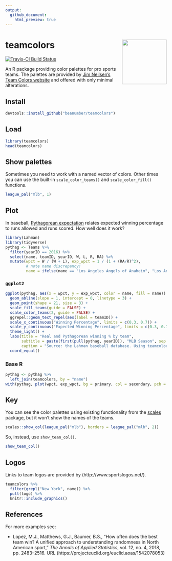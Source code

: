 ```yaml
---
output:
  github_document:
    html_preview: true
---
```

# teamcolors <img src='man/figures/logo.png' align="right" height="139" />

[![Travis-CI Build Status](https://travis-ci.org/beanumber/teamcolors.svg?branch=master)](https://travis-ci.org/beanumber/teamcolors)

An R package providing color palettes for pro sports teams. The palettes are provided by [Jim Neilsen's Team Colors website](http://jim-nielsen.com/teamcolors/) and offered with only minimal alterations. 

## Install

```r
devtools::install_github("beanumber/teamcolors")
```

## Load

```r
library(teamcolors)
head(teamcolors)
```

## Show palettes

Sometimes you need to work with a named vector of colors. Other times you can use the built-in `scale_color_teams()` and `scale_color_fill()` functions. 

```r
league_pal("mlb", 1)
```

## Plot

In baseball, [Pythagorean expectation](https://en.wikipedia.org/wiki/Pythagorean_expectation) relates expected winning percentage to runs allowed and runs scored. How well does it work? 

```r
library(Lahman)
library(tidyverse)
pythag <- Teams %>%
  filter(yearID == 2016) %>%
  select(name, teamID, yearID, W, L, R, RA) %>%
  mutate(wpct = W / (W + L), exp_wpct = 1 / (1 + (RA/R)^2),
         # note name discrepancy!
         name = ifelse(name == "Los Angeles Angels of Anaheim", "Los Angeles Angels", name))
```

### `ggplot2`

```r
ggplot(pythag, aes(x = wpct, y = exp_wpct, color = name, fill = name)) + 
  geom_abline(slope = 1, intercept = 0, linetype = 3) + 
  geom_point(shape = 21, size = 3) + 
  scale_fill_teams(guide = FALSE) + 
  scale_color_teams(2, guide = FALSE) + 
  ggrepel::geom_text_repel(aes(label = teamID)) + 
  scale_x_continuous("Winning Percentage", limits = c(0.3, 0.7)) + 
  scale_y_continuous("Expected Winning Percentage", limits = c(0.3, 0.7)) + 
  theme_light() +
  labs(title = "Real and Pythagorean winning % by team",
       subtitle = paste(first(pull(pythag, yearID)), "MLB Season", sep = " "),
       caption = "Source: the Lahman baseball database. Using teamcolors R pkg") +
  coord_equal()
```

### Base R

```r
pythag <- pythag %>%
  left_join(teamcolors, by = "name")
with(pythag, plot(wpct, exp_wpct, bg = primary, col = secondary, pch = 21, cex = 3))
```


## Key

You can see the color palettes using existing functionality from the [scales](https://github.com/r-lib/scales) package, but it won't show the names of the teams. 

```r
scales::show_col(league_pal("mlb"), borders = league_pal("mlb", 2))
```

So, instead, use `show_team_col()`.

```r
show_team_col()
```

## Logos

Links to team logos are provided by (http://www.sportslogos.net/).

```r
teamcolors %>%
  filter(grepl("New York", name)) %>% 
  pull(logo) %>%
  knitr::include_graphics()
```

## References

For more examples see: 

- Lopez, M.J., Matthews, G.J., Baumer, B.S., "How often does the best team win? A unified approach to understanding randomness in North American sport," *The Annals of Applied Statistics*, vol. 12, no. 4, 2018, pp. 2483--2516. URL (https://projecteuclid.org/euclid.aoas/1542078053)
